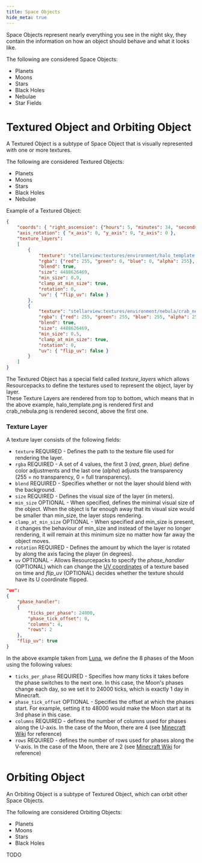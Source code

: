 ```yaml
---
title: Space Objects
hide_meta: true
---
```


Space Objects represent nearly everything you see in the night sky, they contain the information on how an object should behave and what it looks like.

The following are considered Space Objects:
* Planets
* Moons
* Stars
* Black Holes
* Nebulae
* Star Fields



# Textured Object and Orbiting Object

A Textured Object is a subtype of Space Object that is visually represented with one or more textures.

The following are considered Textured Objects:
* Planets
* Moons
* Stars
* Black Holes
* Nebulae

Example of a Textured Object:

```json
{
	"coords": { "right_ascension": {"hours": 5, "minutes": 34, "seconds": 31.94}, "declination": {"degrees": 22, "minutes": 0, "seconds": 52.2}, "distance": {"ly": 6500} },
	"axis_rotation": { "x_axis": 0, "y_axis": 0, "z_axis": 0 },
	"texture_layers":
	[
		{
			"texture": "stellarview:textures/environment/halo_template.png",
			"rgba": {"red": 255, "green": 0, "blue": 0, "alpha": 255},
			"blend": true,
			"size": 4488626469,
			"min_size": 0.9,
			"clamp_at_min_size": true,
			"rotation": 0,
			"uv": { "flip_uv": false }
		},
		{
			"texture": "stellarview:textures/environment/nebula/crab_nebula.png",
			"rgba": {"red": 255, "green": 255, "blue": 255, "alpha": 255},
			"blend": true,
			"size": 4488626469,
			"min_size": 0.5,
			"clamp_at_min_size": true,
			"rotation": 0,
			"uv": { "flip_uv": false }
		}
	]
}
```

The Textured Object has a special field called *texture_layers* which allows Resourcepacks to define the textures used to represent the object, layer by layer.  
These Texture Layers are rendered from top to bottom, which means that in the above example, halo_template.png is rendered first and crab_nebula.png is rendered second, above the first one.

### Texture Layer

A texture layer consists of the following fields:

* `texture` REQUIRED - Defines the path to the texture file used for rendering the layer.
* `rgba` REQUIRED - A set of 4 values, the first 3 (*red*, *green*, *blue*) define color adjustments and the last one (*alpha*) adjusts the transparency (255 = no transparency, 0 = full transparency).
* `blend` REQUIRED - Specifies whether or not the layer should blend with the background.
* `size` REQUIRED - Defines the visual size of the layer (in meters). 
* `min_size` OPTIONAL - When specified, defines the minimal visual size of the object. When the object is far enough away that its visual size would be smaller than min_size, the layer stops rendering.
* `clamp_at_min_size` OPTIONAL - When specified and min_size is present, it changes the behaviour of min_size and instead of the layer no longer rendering, it will remain at this minimum size no matter how far away the object moves.
* `rotation` REQUIRED - Defines the amount by which the layer is rotated by along the axis facing the player (in degrees).
* `uv` OPTIONAL - Allows Resourcepacks to specify the *phase_handler* (OPTIONAL) which can change the [UV coordinates](https://en.wikipedia.org/wiki/UV_mapping) of a texture based on time and *flip_uv* (OPTIONAL) decides whether the texture should have its U coordinate flipped.

```json
"uv":
{
	"phase_handler":
	{
		"ticks_per_phase": 24000,
		"phase_tick_offset": 0,
		"columns": 4,
		"rows": 2
	},
	"flip_uv": true
}
```

In the above example taken from [Luna](https://github.com/Povstalec/StellarView/blob/main/src/main/resources/assets/stellarview/stellarview/celestials/moon/milky_way/sol/earth/luna.json), we define the 8 phases of the Moon using the following values:

* `ticks_per_phase` REQUIRED - Specifies how many ticks it takes before the phase switches to the next one. In this case, the Moon's phases change each day, so we set it to 24000 ticks, which is exactly 1 day in Minecraft.
* `phase_tick_offset` OPTIONAL - Specifies the offset at which the phases start. For example, setting it to 48000 would make the Moon start at its 3rd phase in this case.
* `columns` REQUIRED - defines the number of columns used for phases along the U-axis. In the case of the Moon, there are 4 (see [Minecraft Wiki](https://minecraft.wiki/w/Moon#/media/File:201111102025_moon_phases.png) for reference)
* `rows` REQUIRED - defines the number of rows used for phases along the V-axis. In the case of the Moon, there are 2 (see [Minecraft Wiki](https://minecraft.wiki/w/Moon#/media/File:201111102025_moon_phases.png) for reference)



# Orbiting Object

An Orbiting Object is a subtype of Textured Object, which can orbit other Space Objects.

The following are considered Orbiting Objects:
* Planets
* Moons
* Stars
* Black Holes

TODO

